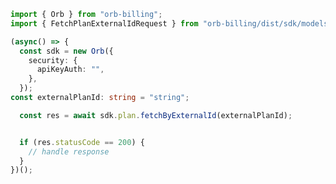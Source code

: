 ```typescript FetchByExternalId.ts
import { Orb } from "orb-billing";
import { FetchPlanExternalIdRequest } from "orb-billing/dist/sdk/models/operations";

(async() => {
  const sdk = new Orb({
    security: {
      apiKeyAuth: "",
    },
  });
const externalPlanId: string = "string";

  const res = await sdk.plan.fetchByExternalId(externalPlanId);


  if (res.statusCode == 200) {
    // handle response
  }
})();
```
